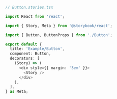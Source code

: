 ```ts
// Button.stories.tsx

import React from 'react';

import { Story, Meta } from '@storybook/react';

import { Button, ButtonProps } from './Button';

export default {
  title: 'Example/Button',
  component: Button,
  decorators: [
    (Story) => (
      <div style={{ margin: '3em' }}>
        <Story />
      </div>
    ),
  ],
} as Meta;
```

